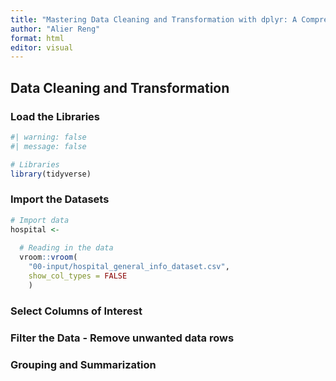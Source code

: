 ```yaml
---
title: "Mastering Data Cleaning and Transformation with dplyr: A Comprehensive Guide"
author: "Alier Reng"
format: html
editor: visual
---
```


## Data Cleaning and Transformation

### Load the Libraries

```r
#| warning: false
#| message: false

# Libraries
library(tidyverse)
```

### Import the Datasets

```r
# Import data
hospital <- 
  
  # Reading in the data
  vroom::vroom(
    "00-input/hospital_general_info_dataset.csv",
    show_col_types = FALSE
    )
```

### Select Columns of Interest

### Filter the Data - Remove unwanted data rows

### Grouping and Summarization
